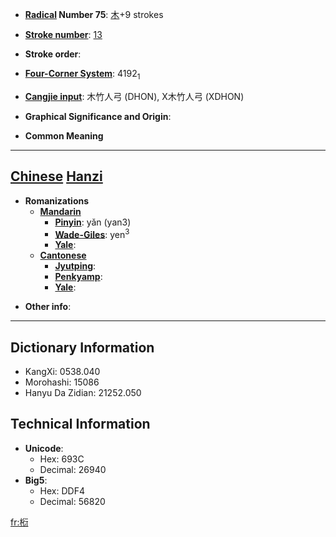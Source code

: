 * '''[[Wiktionary:Chinese radical index| Radical]] Number 75''': [[Wiktionary:Chinese radical index 木|木]]+9 strokes

* '''[[Wiktionary:Chinese total strokes index|Stroke number]]''': [[Wiktionary:Chinese total strokes index 13|13]]

* '''Stroke order''': 

* '''[[Wiktionary:Chinese four corner index|Four-Corner System]]''': 4192<sub>1</sub>

* '''[[Wiktionary:Chinese Cangjie index|Cangjie input]]''': 木竹人弓 (DHON), X木竹人弓 (XDHON)

* '''Graphical Significance and Origin''': 

* '''Common Meaning'''

----

== [[Chinese]] [[Hanzi]] ==

* '''Romanizations'''
** '''[[Mandarin]]'''
*** '''[[Pinyin]]''': yǎn (yan3)
*** '''[[Wade-Giles]]''': yen<sup>3</sup>
*** '''[[Yale]]''': 
** '''[[Cantonese]]'''
*** '''[[Jyutping]]''':
*** '''[[Penkyamp]]''': 
*** '''[[Yale]]''': 

* '''Other info''': 

----

== Dictionary Information ==

* KangXi: 0538.040
* Morohashi: 15086
* Hanyu Da Zidian: 21252.050

== Technical Information ==

* '''Unicode''':
** Hex: 693C
** Decimal: 26940
* '''Big5''':
** Hex: DDF4
** Decimal: 56820

[[fr:椼]]